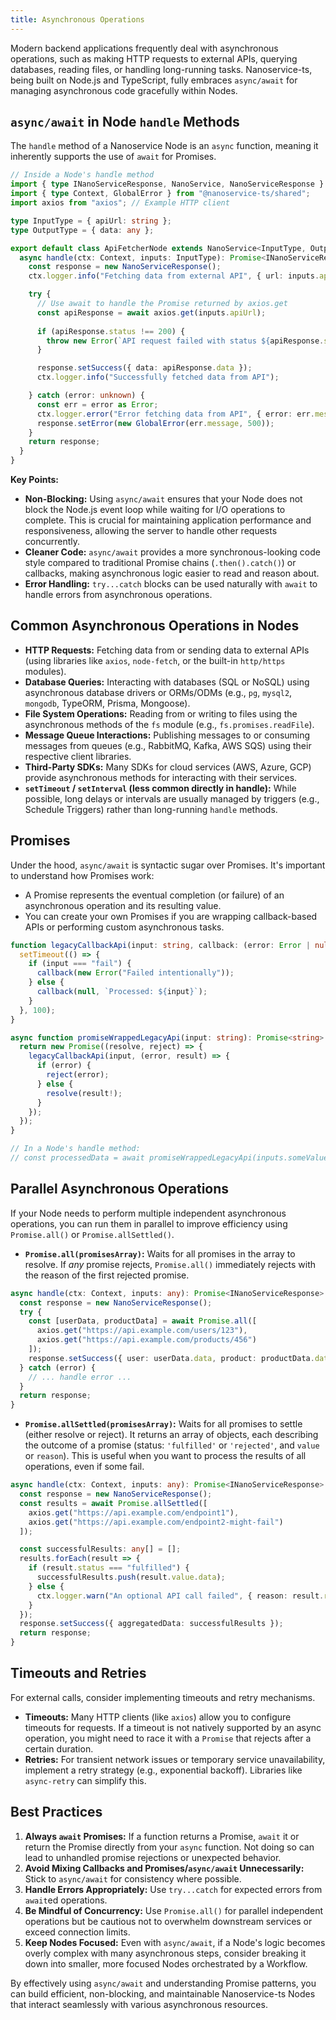 ```yaml
---
title: Asynchronous Operations
---
```


Modern backend applications frequently deal with asynchronous operations, such as making HTTP requests to external APIs, querying databases, reading files, or handling long-running tasks. Nanoservice-ts, being built on Node.js and TypeScript, fully embraces `async/await` for managing asynchronous code gracefully within Nodes.

## `async/await` in Node `handle` Methods

The `handle` method of a Nanoservice Node is an `async` function, meaning it inherently supports the use of `await` for Promises.

```typescript
// Inside a Node's handle method
import { type INanoServiceResponse, NanoService, NanoServiceResponse } from "@nanoservice-ts/runner";
import { type Context, GlobalError } from "@nanoservice-ts/shared";
import axios from "axios"; // Example HTTP client

type InputType = { apiUrl: string };
type OutputType = { data: any };

export default class ApiFetcherNode extends NanoService<InputType, OutputType> {
  async handle(ctx: Context, inputs: InputType): Promise<INanoServiceResponse> {
    const response = new NanoServiceResponse();
    ctx.logger.info("Fetching data from external API", { url: inputs.apiUrl });

    try {
      // Use await to handle the Promise returned by axios.get
      const apiResponse = await axios.get(inputs.apiUrl);
      
      if (apiResponse.status !== 200) {
        throw new Error(`API request failed with status ${apiResponse.status}`);
      }

      response.setSuccess({ data: apiResponse.data });
      ctx.logger.info("Successfully fetched data from API");

    } catch (error: unknown) {
      const err = error as Error;
      ctx.logger.error("Error fetching data from API", { error: err.message, url: inputs.apiUrl });
      response.setError(new GlobalError(err.message, 500));
    }
    return response;
  }
}
```

**Key Points:**

-   **Non-Blocking:** Using `async/await` ensures that your Node does not block the Node.js event loop while waiting for I/O operations to complete. This is crucial for maintaining application performance and responsiveness, allowing the server to handle other requests concurrently.
-   **Cleaner Code:** `async/await` provides a more synchronous-looking code style compared to traditional Promise chains (`.then().catch()`) or callbacks, making asynchronous logic easier to read and reason about.
-   **Error Handling:** `try...catch` blocks can be used naturally with `await` to handle errors from asynchronous operations.

## Common Asynchronous Operations in Nodes

-   **HTTP Requests:** Fetching data from or sending data to external APIs (using libraries like `axios`, `node-fetch`, or the built-in `http/https` modules).
-   **Database Queries:** Interacting with databases (SQL or NoSQL) using asynchronous database drivers or ORMs/ODMs (e.g., `pg`, `mysql2`, `mongodb`, TypeORM, Prisma, Mongoose).
-   **File System Operations:** Reading from or writing to files using the asynchronous methods of the `fs` module (e.g., `fs.promises.readFile`).
-   **Message Queue Interactions:** Publishing messages to or consuming messages from queues (e.g., RabbitMQ, Kafka, AWS SQS) using their respective client libraries.
-   **Third-Party SDKs:** Many SDKs for cloud services (AWS, Azure, GCP) provide asynchronous methods for interacting with their services.
-   **`setTimeout` / `setInterval` (less common directly in handle):** While possible, long delays or intervals are usually managed by triggers (e.g., Schedule Triggers) rather than long-running `handle` methods.

## Promises

Under the hood, `async/await` is syntactic sugar over Promises. It's important to understand how Promises work:

-   A Promise represents the eventual completion (or failure) of an asynchronous operation and its resulting value.
-   You can create your own Promises if you are wrapping callback-based APIs or performing custom asynchronous tasks.

```typescript
function legacyCallbackApi(input: string, callback: (error: Error | null, result?: string) => void) {
  setTimeout(() => {
    if (input === "fail") {
      callback(new Error("Failed intentionally"));
    } else {
      callback(null, `Processed: ${input}`);
    }
  }, 100);
}

async function promiseWrappedLegacyApi(input: string): Promise<string> {
  return new Promise((resolve, reject) => {
    legacyCallbackApi(input, (error, result) => {
      if (error) {
        reject(error);
      } else {
        resolve(result!);
      }
    });
  });
}

// In a Node's handle method:
// const processedData = await promiseWrappedLegacyApi(inputs.someValue);
```

## Parallel Asynchronous Operations

If your Node needs to perform multiple independent asynchronous operations, you can run them in parallel to improve efficiency using `Promise.all()` or `Promise.allSettled()`.

-   **`Promise.all(promisesArray)`:** Waits for all promises in the array to resolve. If *any* promise rejects, `Promise.all()` immediately rejects with the reason of the first rejected promise.

```typescript
async handle(ctx: Context, inputs: any): Promise<INanoServiceResponse> {
  const response = new NanoServiceResponse();
  try {
    const [userData, productData] = await Promise.all([
      axios.get("https://api.example.com/users/123"),
      axios.get("https://api.example.com/products/456")
    ]);
    response.setSuccess({ user: userData.data, product: productData.data });
  } catch (error) {
    // ... handle error ...
  }
  return response;
}
```

-   **`Promise.allSettled(promisesArray)`:** Waits for all promises to settle (either resolve or reject). It returns an array of objects, each describing the outcome of a promise (status: `'fulfilled'` or `'rejected'`, and `value` or `reason`). This is useful when you want to process the results of all operations, even if some fail.

```typescript
async handle(ctx: Context, inputs: any): Promise<INanoServiceResponse> {
  const response = new NanoServiceResponse();
  const results = await Promise.allSettled([
    axios.get("https://api.example.com/endpoint1"),
    axios.get("https://api.example.com/endpoint2-might-fail")
  ]);

  const successfulResults: any[] = [];
  results.forEach(result => {
    if (result.status === "fulfilled") {
      successfulResults.push(result.value.data);
    } else {
      ctx.logger.warn("An optional API call failed", { reason: result.reason });
    }
  });
  response.setSuccess({ aggregatedData: successfulResults });
  return response;
}
```

## Timeouts and Retries

For external calls, consider implementing timeouts and retry mechanisms.

-   **Timeouts:** Many HTTP clients (like `axios`) allow you to configure timeouts for requests. If a timeout is not natively supported by an async operation, you might need to race it with a `Promise` that rejects after a certain duration.
-   **Retries:** For transient network issues or temporary service unavailability, implement a retry strategy (e.g., exponential backoff). Libraries like `async-retry` can simplify this.

## Best Practices

1.  **Always `await` Promises:** If a function returns a Promise, `await` it or return the Promise directly from your `async` function. Not doing so can lead to unhandled promise rejections or unexpected behavior.
2.  **Avoid Mixing Callbacks and Promises/`async/await` Unnecessarily:** Stick to `async/await` for consistency where possible.
3.  **Handle Errors Appropriately:** Use `try...catch` for expected errors from `await`ed operations.
4.  **Be Mindful of Concurrency:** Use `Promise.all()` for parallel independent operations but be cautious not to overwhelm downstream services or exceed connection limits.
5.  **Keep Nodes Focused:** Even with `async/await`, if a Node's logic becomes overly complex with many asynchronous steps, consider breaking it down into smaller, more focused Nodes orchestrated by a Workflow.

By effectively using `async/await` and understanding Promise patterns, you can build efficient, non-blocking, and maintainable Nanoservice-ts Nodes that interact seamlessly with various asynchronous resources.
